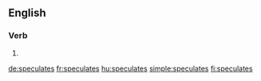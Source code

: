 ==English==

===Verb===
{{head|en}}

# {{en-third-person singular of|speculate}}

[[de:speculates]]
[[fr:speculates]]
[[hu:speculates]]
[[simple:speculates]]
[[fi:speculates]]